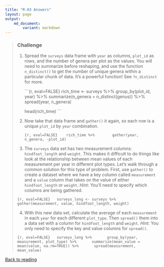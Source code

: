 ```yaml
---
title: "R-03 Answers"
layout: page
output: 
    md_document:
        variant: markdown
---
```


> ### Challenge
>
> 1. Spread the `surveys` data frame with `year` as columns, `plot_id` 
>   as rows, and the
>   number of genera per plot as the values. You will need to summarize before
>   reshaping, and use the function `n_distinct()` to get the number of unique
>   genera within a particular chunk of data. It's a powerful function! See
>   `?n_distinct` for more.
> 
>       ```{r, eval=FALSE}
>       rich_time <- surveys %>%
>           group_by(plot_id, year) %>%
>           summarize(n_genera = n_distinct(genus)) %>%
>           spread(year, n_genera)
> 
>       head(rich_time)
>       ```
>
> 2. Now take that data frame and `gather()` it again, so each row is a unique
>    `plot_id` by `year` combination.
>
>       ```{r, eval=FALSE}
>       rich_time %>%
>           gather(year, n_genera, -plot_id)
>       ```
>
> 3. The `surveys` data set has
>    two measurement columns: `hindfoot_length` and `weight`.  This makes it
>    difficult to do things like look at the relationship between mean values of
>    each measurement per year in different plot types. Let's walk through a
>    common solution for this type of problem. First, use `gather()` to create a
>     dataset where we have a key column called `measurement` and a
>    `value` column that takes on the value of either `hindfoot_length` or
>    `weight`. *Hint*: You'll need to specify which columns are being gathered.
>
>   ```{r, eval=FALSE}
>   surveys_long <- surveys %>%
>       gather(measurement, value, hindfoot_length, weight)
>   ```
>
> 4. With this new data set, calculate the average of each
>    `measurement` in each `year` for each different `plot_type`. Then
>    `spread()` them into a data set with a column for `hindfoot_length` and
>    `weight`. *Hint*: You only need to specify the key and value
>    columns for `spread()`.
>
>   ```{r, eval=FALSE}
>   surveys_long %>%
>       group_by(year, measurement, plot_type) %>%
>       summarize(mean_value = mean(value, na.rm=TRUE)) %>%
>       spread(measurement, mean_value)
>   ```

[Back to reading](../../R-03-dplyr)
